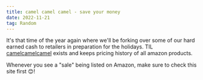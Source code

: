 ```yaml
---
title: camel camel camel - save your money
date: 2022-11-21
tag: Random
---
```


It's that time of the year again where we'll be forking over some of our hard
earned cash to retailers in preparation for the holidays. TIL
[camelcamelcamel](https://camelcamelcamel.com/) exists and keeps pricing history
of all amazon products.

Whenever you see a "sale" being listed on Amazon, make sure to check this site
first 😊!
